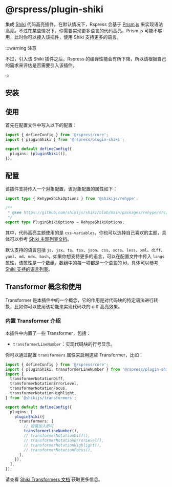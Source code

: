 # @rspress/plugin-shiki


<SourceCode href="https://github.com/web-infra-dev/rspress/tree/main/packages/plugin-shiki" />

集成 [Shiki](https://github.com/shikijs/shiki) 代码高亮插件。在默认情况下，Rspress 会基于 [Prism.js](https://prismjs.com/) 来实现语法高亮。不过在某些情况下，你需要实现更多语言的代码高亮，Prism.js 可能不够用，此时你可以接入该插件，使用 Shiki 支持更多的语言。

:::warning 注意

不过，引入该 Shiki 插件之后，Rspress 的编译性能会有所下降，所以请根据自己的需求来评估是否需要引入该插件。

:::

## 安装


<PackageManagerTabs command="add @rspress/plugin-shiki -D" />

## 使用

首先在配置文件中写入以下的配置：

```ts title="rspress.config.ts"
import { defineConfig } from '@rspress/core';
import { pluginShiki } from '@rspress/plugin-shiki';

export default defineConfig({
  plugins: [pluginShiki()],
});
```

## 配置

该插件支持传入一个对象配置，该对象配置的属性如下：

```ts
import type { RehypeShikiOptions } from '@shikijs/rehype';

/**
 * @see https://github.com/shikijs/shiki/blob/main/packages/rehype/src/types.ts
 */
export type PluginShikiOptions = RehypeShikiOptions;
```

其中，代码高亮主题使用的是 `css-variables`，你也可以选择自己喜欢的主题，具体可以参考 [Shiki 主题列表文档](https://github.com/shikijs/shiki/blob/main/docs/themes.md)。

默认支持的语言包括 `js`、`jsx`、`ts`、`tsx`、`json`、`css`、`scss`、`less`、`xml`、`diff`、`yaml`、`md`、`mdx`、`bash`，如果你想支持更多的语言，可以在配置文件中传入 `langs` 属性，该属性是一个数组，数组中的每一项都是一个语言的 id，具体可以参考 [Shiki 支持的语言列表](https://github.com/shikijs/shiki/blob/main/docs/languages.md)。

## Transformer 概念和使用

Transformer 是本插件中的一个概念，它的作用是对代码块的特定语法进行转换，比如你可以使用该功能来实现代码块的 diff 高亮效果。

### 内置 Transformer 介绍

本插件中内置了一些 Transformer，包括：

- `transformerLineNumber`：实现代码块的行号显示。

你可以通过配置 `transformers` 属性来启用这些 Transformer，比如：

```ts title="rspress.config.ts"
import { defineConfig } from '@rspress/core';
import { pluginShiki, transformerLineNumber } from '@rspress/plugin-shiki';
import {
  transformerNotationDiff,
  transformerNotationErrorLevel,
  transformerNotationFocus,
  transformerNotationHighlight,
} from '@shikijs/transformers';

export default defineConfig({
  plugins: [
    pluginShiki({
      transformers: [
        // 按需加入即可
        transformerLineNumber(),
        // transformerNotationDiff(),
        // transformerNotationErrorLevel(),
        // transformerNotationHighlight(),
        // transformerNotationFocus(),
      ],
    }),
  ],
});
```

请查看 [Shiki Transformers 文档](https://shiki.style/guide/transformers) 获取更多信息。
